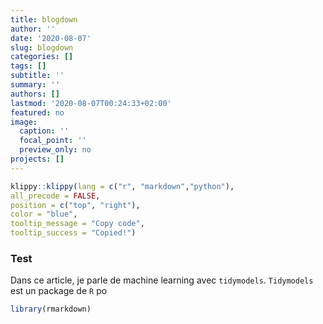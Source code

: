 ```yaml
---
title: blogdown
author: ''
date: '2020-08-07'
slug: blogdown
categories: []
tags: []
subtitle: ''
summary: ''
authors: []
lastmod: '2020-08-07T00:24:33+02:00'
featured: no
image:
  caption: ''
  focal_point: ''
  preview_only: no
projects: []
---
```


```r
klippy::klippy(lang = c("r", "markdown","python"),
all_precode = FALSE,
position = c("top", "right"),
color = "blue",
tooltip_message = "Copy code",
tooltip_success = "Copied!")
```

### Test

Dans ce article, je parle de machine learning avec `tidymodels`. 
`Tidymodels` est un package de `R` po

```r
library(rmarkdown)
```

